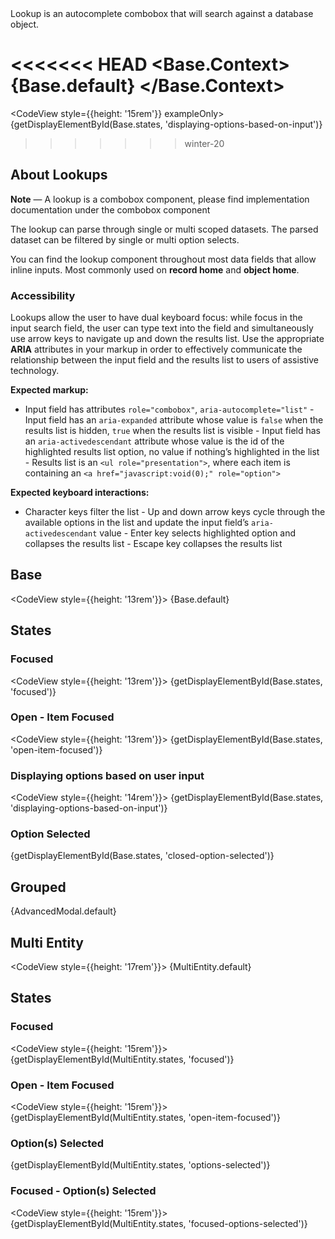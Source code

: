 
<div className="doc lead">
  Lookup is an autocomplete combobox that will search against a database object.
</div>

<<<<<<< HEAD
<CodeView exampleOnly>
  <Base.Context>
    {Base.default}
  </Base.Context>
=======
<CodeView style={{height: '15rem'}} exampleOnly>
  {getDisplayElementById(Base.states, 'displaying-options-based-on-input')}
>>>>>>> winter-20
</CodeView>

## About Lookups

**Note** — A lookup is a combobox component, please find implementation documentation under the combobox component

The lookup can parse through single or multi scoped datasets. The parsed dataset can be filtered by single or multi option selects.

You can find the lookup component throughout most data fields that allow inline inputs. Most commonly used on **record home** and **object home**.

### Accessibility

Lookups allow the user to have dual keyboard focus: while focus in the input search field, the user can type text into the field and simultaneously use arrow keys to navigate up and down the results list. Use the appropriate **ARIA** attributes in your markup in order to effectively communicate the relationship between the input field and the results list to users of assistive technology.

**Expected markup:**

- Input field has attributes `role="combobox"`, `aria-autocomplete="list"` - Input field has an `aria-expanded` attribute whose value is `false` when the results list is hidden, `true` when the results list is visible - Input field has an `aria-activedescendant` attribute whose value is the id of the highlighted results list option, no value if nothing’s highlighted in the list - Results list is an `<ul role="presentation">`, where each item is containing an `<a href="javascript:void(0);" role="option">`

**Expected keyboard interactions:**

- Character keys filter the list - Up and down arrow keys cycle through the available options in the list and update the input field’s `aria-activedescendant` value - Enter key selects highlighted option and collapses the results list - Escape key collapses the results list

## Base

<CodeView style={{height: '13rem'}}>
  {Base.default}
</CodeView>

## States

### Focused

<CodeView style={{height: '13rem'}}>
  {getDisplayElementById(Base.states, 'focused')}
</CodeView>

### Open - Item Focused
<CodeView style={{height: '13rem'}}>
  {getDisplayElementById(Base.states, 'open-item-focused')}
</CodeView>

### Displaying options based on user input
<CodeView style={{height: '14rem'}}>
  {getDisplayElementById(Base.states, 'displaying-options-based-on-input')}
</CodeView>

### Option Selected
<CodeView>
  {getDisplayElementById(Base.states, 'closed-option-selected')}
</CodeView>

## Grouped

<CodeView>
  {AdvancedModal.default}
</CodeView>

## Multi Entity

<CodeView style={{height: '17rem'}}>
  {MultiEntity.default}
</CodeView>

## States

### Focused
<CodeView style={{height: '15rem'}}>
  {getDisplayElementById(MultiEntity.states, 'focused')}
</CodeView>

### Open - Item Focused
<CodeView style={{height: '15rem'}}>
  {getDisplayElementById(MultiEntity.states, 'open-item-focused')}
</CodeView>

### Option(s) Selected
<CodeView>
  {getDisplayElementById(MultiEntity.states, 'options-selected')}
</CodeView>

### Focused - Option(s) Selected
<CodeView style={{height: '15rem'}}>
  {getDisplayElementById(MultiEntity.states, 'focused-options-selected')}
</CodeView>

